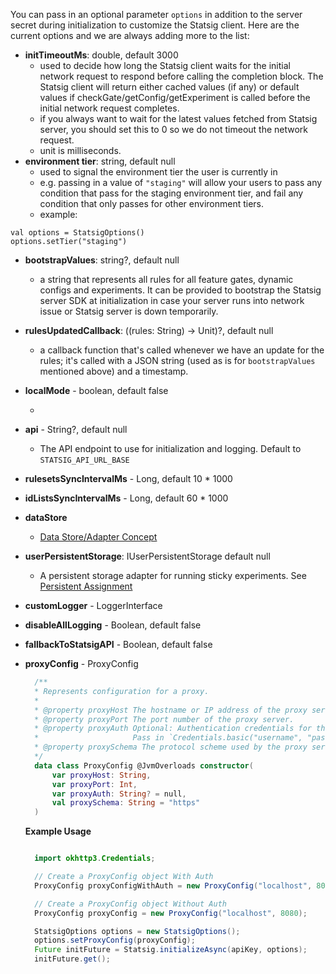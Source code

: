 
You can pass in an optional parameter `options` in addition to the server secret during initialization to customize the Statsig client. Here are the current options and we are always adding more to the list:

- **initTimeoutMs**: double, default 3000
  - used to decide how long the Statsig client waits for the initial network request to respond before calling the completion block. The Statsig client will return either cached values (if any) or default values if checkGate/getConfig/getExperiment is called before the initial network request completes.
  - if you always want to wait for the latest values fetched from Statsig server, you should set this to 0 so we do not timeout the network request.
  - unit is milliseconds.
- **environment tier**: string, default null
  - used to signal the environment tier the user is currently in
  - e.g. passing in a value of `"staging"` will allow your users to pass any condition that pass for the staging environment tier, and fail any condition that only passes for other environment tiers.
  - example:
```
val options = StatsigOptions()
options.setTier("staging")
```

- **bootstrapValues**: string?, default null
  - a string that represents all rules for all feature gates, dynamic configs and experiments. It can be provided to bootstrap the Statsig server SDK at initialization in case your server runs into network issue or Statsig server is down temporarily.
- **rulesUpdatedCallback**: ((rules: String) -> Unit)?, default null
  - a callback function that's called whenever we have an update for the rules; it's called with a JSON string (used as is for `bootstrapValues` mentioned above) and a timestamp.
- **localMode** - boolean, default false
  - <LocalModeSnippet type="server" />
- **api** - String?, default null
  - The API endpoint to use for initialization and logging. Default to `STATSIG_API_URL_BASE` 
- **rulesetsSyncIntervalMs** - Long, default 10 * 1000
- **idListsSyncIntervalMs** - Long, default 60 * 1000
- **dataStore**
  - [Data Store/Adapter Concept](/server/concepts/data_store)
- **userPersistentStorage**: IUserPersistentStorage default null
  - A persistent storage adapter for running sticky experiments. See [Persistent Assignment](/server/concepts/persistent_assignment)
- **customLogger** - LoggerInterface
- **disableAllLogging** - Boolean, default false
- **fallbackToStatsigAPI** - Boolean, default false
- **proxyConfig** - ProxyConfig
  ```kotlin
    /**
    * Represents configuration for a proxy.
    *
    * @property proxyHost The hostname or IP address of the proxy server.
    * @property proxyPort The port number of the proxy server.
    * @property proxyAuth Optional: Authentication credentials for the proxy server. 
    *                     Pass in `Credentials.basic("username", "password")`.
    * @property proxySchema The protocol scheme used by the proxy server. Defaults to "https".
    */
    data class ProxyConfig @JvmOverloads constructor(
        var proxyHost: String,
        var proxyPort: Int,
        var proxyAuth: String? = null,
        val proxySchema: String = "https"
    )
  
  ```

  **Example Usage**
  
  ```java

    import okhttp3.Credentials;

    // Create a ProxyConfig object With Auth
    ProxyConfig proxyConfigWithAuth = new ProxyConfig("localhost", 8080, Credentials.basic("username", "password"), "https");

    // Create a ProxyConfig object Without Auth
    ProxyConfig proxyConfig = new ProxyConfig("localhost", 8080);

    StatsigOptions options = new StatsigOptions();
    options.setProxyConfig(proxyConfig);
    Future initFuture = Statsig.initializeAsync(apiKey, options);
    initFuture.get();
  
